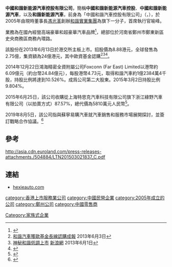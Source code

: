'''中國和諧新能源汽車控股有限公司'''，簡稱'''中國和諧新能源汽車控股'''、'''中國和諧新能源汽車'''，以及'''和諧新能源汽車'''，前身為「中國和諧汽車控股有限公司」（'''{{lang-en|China Harmony New Energy Auto Holding Limited}}'''，{{hkex|3836}}），於2005年由現時董事長[[馮光革|馮光革]]創辦[[和諧實業集團|和諧實業集團]]為旗下一分子，首席執行官喻峰。

業務為在國內經營高端豪華和超豪華汽車品牌<ref>{{Cite web |url=http://www.hexieauto.com/About.aspx?NewsType=1 |title=中國和諧汽車控股有限公司簡介 |accessdate=2013-06-03 |archive-date=2013-09-28 |archive-url=https://web.archive.org/web/20130928010504/http://hexieauto.com/About.aspx?NewsType=1 |dead-url=yes }}</ref>，總部位於河南省鄭州市鄭東新區史央商務區商務內環路。

該股份在2013年6月13日於港交所主板上市。招股價為8.88港元，全球發售為2.75億，集資額為24億港元，其中歐資基金認購<ref>[http://www.singpao.com/cj/zh/201306/t20130603_438540.html 和諧汽車獲歐基金長線認購]{{dead link|date=2017年12月 |bot=InternetArchiveBot |fix-attempted=yes }}[[成報|成報]] 2013年6月3日</ref><ref>[http://news.sina.com.tw/article/20130601/9780128.html 神秘和諧低調上市] {{Wayback|url=http://news.sina.com.tw/article/20130601/9780128.html |date=20130605051753 }}[[新浪網|新浪網]] 2013年6月1日</ref><ref>{{Cite web |url=http://www.hkexnews.hk/listedco/listconews/sehk/2013/0531/03836_1634210/C102.pdf |title=中國和諧汽車控股有限公司提供招股資料 |accessdate=2013-06-03 |archive-date=2019-11-19 |archive-url=https://web.archive.org/web/20191119095813/https://www1.hkexnews.hk/listedco/listconews/sehk/2013/0531/03836_1634210/c102.pdf |dead-url=no }}</ref>。

2014年12月22日鴻海精密全資附屬公司Foxconn (Far East) Limited以港幣約6.09億元（約台幣24.84億元），每股港幣4.73元，取得和諧汽車約1億2384萬4千股，持股比例將達到10.526%。成爲公司第二大股東。2015年3月2日持股比例9.804%。

2015年6月25日，該公司收購從上海特思克汽車科技有限公司旗下浙江綠野汽車有限公司（以拍賣方式）87.57%，總代價為5810萬元人民幣<ref>{{Cite web |url=http://www.hkexnews.hk/listedco/listconews/sehk/2015/0626/LTN20150626018_C.pdf |title=須予披露交易及關連交易 有關收購非全資附屬公司綠野汽車22.93%的股權之協議 通告 |accessdate=2015-06-25 |archive-date=2019-11-07 |archive-url=https://web.archive.org/web/20191107032000/https://www1.hkexnews.hk/listedco/listconews/sehk/2015/0626/ltn20150626018_c.pdf |dead-url=no }}</ref>。

2019年8月5日，該公司指與蘇寧易購汽車就汽車銷售和服務市場展開探討，並簽訂戰略合作協議。<ref>{{Cite web|title=和諧汽車（０３８３６）與蘇寧易購汽車銷售和服務研合作 - 經濟通 ET Net|url=http://www.etnet.com.hk/www/tc/news/categorized_news_detail.php?newsid=ETN290805961&page=3&category=company|accessdate=2019-08-05|work=www.etnet.com.hk}}</ref>

==參考==
{{reflist}}
http://asia.cdn.euroland.com/press-releases-attachments./504884/LTN201503021837_C.pdf{{Wayback|url=http://asia.cdn.euroland.com/press-releases-attachments./504884/LTN201503021837_C.pdf |date=20160304121301 }}
==連結==
*[http://www.hexieauto.com hexieauto.com]{{Wayback|url=http://www.hexieauto.com/ |date=20201031063128 }}

[[category:香港上市服務業公司|category:香港上市服務業公司]]
[[category:中國民營企業|category:中國民營企業]]
[[Category:家族式企業|Category:家族式企業]]
[[category:2005年成立的公司|category:2005年成立的公司]]
[[category:鄭州公司|category:鄭州公司]]
[[category:中國零售商|category:中國零售商]]
